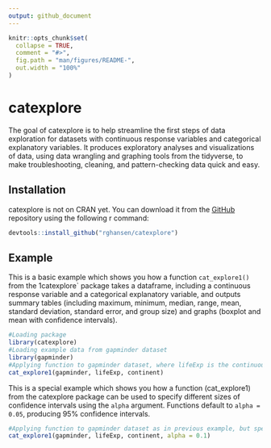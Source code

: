 ```yaml
---
output: github_document
---
```


<!-- README.md is generated from README.Rmd. Please edit that file -->

```r
knitr::opts_chunk$set(
  collapse = TRUE,
  comment = "#>",
  fig.path = "man/figures/README-",
  out.width = "100%"
)
```

# catexplore

<!-- badges: start -->
<!-- badges: end -->

The goal of catexplore is to help streamline the first steps of data exploration for datasets with continuous response variables and categorical explanatory variables. It produces exploratory analyses and visualizations of data, using data wrangling and graphing tools from the tidyverse, to make troubleshooting, cleaning, and pattern-checking data quick and easy.

## Installation

catexplore is not on CRAN yet. You can download it from the [GitHub](https://github.com/) repository using the following r command: 

``` r
devtools::install_github("rghansen/catexplore")
```

## Example

This is a basic example which shows you how a function `cat_explore1()` from the 1catexplore` package takes a dataframe, including a continuous response variable and a categorical explanatory variable, and outputs summary tables (including maximum, minimum, median, range, mean, standard deviation, standard error, and group size) and graphs (boxplot and mean with confidence intervals).

```r
#Loading package
library(catexplore)
#Loading example data from gapminder dataset
library(gapminder)
#Applying function to gapminder dataset, where lifeExp is the continuous response variable and continent is the categorical explanatory variable
cat_explore1(gapminder, lifeExp, continent)
```

This is a special example which shows you how a function (cat_explore1) from the catexplore package can be used to specify different sizes of confidence intervals using the `alpha` argument. Functions default to `alpha = 0.05`, producing 95% confidence intervals. 
```r
#Applying function to gapminder dataset as in previous example, but specifying alpha = 0.1 to produce 90% confidence intervals
cat_explore1(gapminder, lifeExp, continent, alpha = 0.1)
```
